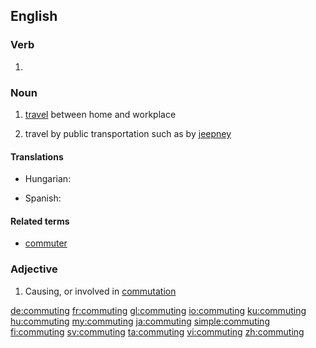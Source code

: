 ==English==

===Verb===
{{head|en|present participle}}

# {{present participle of|commute|lang=en}}

===Noun===
{{wikipedia}}
{{en-noun|-}}

# [[travel]] between home and workplace
# {{context|Philippines|lang=en}} travel by public transportation such as by [[jeepney]]

====Translations====

{{trans-top|travel between home and workplace}}
* Hungarian: {{t+|hu|ingázás}}
{{trans-mid}}
* Spanish: {{t+|es|conmutaje}}
{{trans-bottom}}

====Related terms====
* [[commuter]]

===Adjective===
{{en-adj|-}}

# Causing, or involved in [[commutation]]

[[de:commuting]]
[[fr:commuting]]
[[gl:commuting]]
[[io:commuting]]
[[ku:commuting]]
[[hu:commuting]]
[[my:commuting]]
[[ja:commuting]]
[[simple:commuting]]
[[fi:commuting]]
[[sv:commuting]]
[[ta:commuting]]
[[vi:commuting]]
[[zh:commuting]]